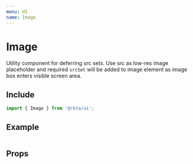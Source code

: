 ```yaml
---
menu: UI
name: Image
---
```



# Image

Utility component for deferring src sets. Use src as low-res image placeholder 
and required `srcSet` will be added to image element as image box enters visible screen area.

## Include
```javascript
import { Image } from '@rkta/ui';
```

## Example

<Playground>
  <div style={{ padding: `24px` }}>
    <Image
      alt=""
      src="https://encrypted-tbn0.gstatic.com/images?q=tbn%3AANd9GcR5Te3uRmIwOkhgRmYWMTEwpPI0uRR6Cf-7feBM17sygo12c-uf"
      srcSet="https://www.stockphotosecrets.com/wp-content/uploads/2018/09/Distracted-BF-Meme-840x495.jpg"
      css={{ width: '50%', height: 400, margin: 'auto', display: 'block' }}
    />
  </div>
</Playground>

## Props

<Props of={Image} />
